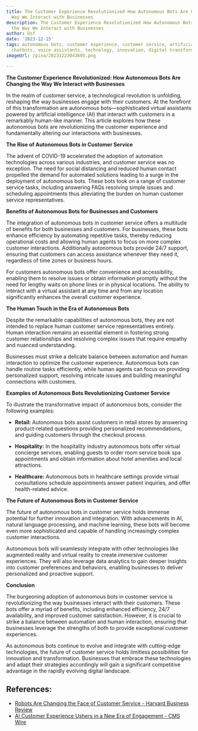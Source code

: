 ```yaml
---
title: The Customer Experience Revolutionized How Autonomous Bots Are Changing the
  Way We Interact with Businesses
description: The Customer Experience Revolutionized How Autonomous Bots Are Changing
  the Way We Interact with Businesses
author: Usf
date: '2023-12-15'
tags: autonomous bots, customer experience, customer service, artificial intelligence,
  chatbots, voice assistants, technology, innovation, digital transformation
imageUrl: /pixa/20231223043605.png

---
```

**The Customer Experience Revolutionized: How Autonomous Bots Are Changing  the Way  We  Interact with Businesses**

In the realm of customer service, a technological  revolution is unfolding,  reshaping the way businesses engage with their customers. At the forefront of this transformation are  autonomous bots—sophisticated virtual assistants powered by artificial intelligence (AI)  that interact with customers in a  remarkably human-like manner. This article explores how these  autonomous bots are revolutionizing the customer experience and fundamentally altering our interactions with businesses.

**The  Rise of Autonomous  Bots in Customer Service**

The advent of COVID-19 accelerated the  adoption of  automation technologies across various industries, and customer service was no exception. The need for social distancing and reduced human contact propelled the demand for automated solutions leading to a surge in  the deployment of autonomous bots. These bots took on a range of customer service tasks,  including answering FAQs resolving simple issues and scheduling appointments thus alleviating the burden on human customer  service representatives.

**Benefits of Autonomous Bots for Businesses and Customers**

The integration of autonomous bots in customer service offers a multitude of benefits for both businesses and customers. For businesses, these bots enhance efficiency by automating repetitive tasks, thereby  reducing operational costs and allowing human agents to focus on more complex customer  interactions.  Additionally autonomous  bots provide 24/7  support, ensuring that  customers can access assistance whenever  they need it, regardless of  time zones or business hours.

For customers autonomous bots offer convenience  and accessibility, enabling them to resolve issues or obtain information promptly without the need for lengthy waits on phone lines or in  physical locations. The ability to  interact with a virtual assistant at any  time and from any location significantly enhances the overall customer  experience.

**The Human Touch in the Era of Autonomous  Bots**

Despite the remarkable capabilities of  autonomous  bots, they are not intended to  replace human customer service representatives entirely. Human interaction remains  an essential element in fostering strong customer relationships and resolving complex issues that  require empathy and nuanced understanding.

Businesses must strike a delicate balance between automation and human interaction  to optimize the customer experience. Autonomous bots can handle routine tasks efficiently, while human agents can focus on providing personalized support, resolving intricate issues and building meaningful connections with customers.

**Examples of Autonomous  Bots Revolutionizing Customer  Service**

To illustrate the transformative impact of autonomous bots, consider  the following examples:

- **Retail:** Autonomous bots assist  customers in  retail  stores by answering product-related questions providing personalized recommendations, and guiding customers through the checkout process.

- **Hospitality:** In the hospitality  industry autonomous  bots offer virtual concierge services, enabling guests to order room service book spa appointments and obtain information about hotel amenities and local attractions.

- **Healthcare:** Autonomous bots in healthcare settings provide virtual consultations schedule appointments answer patient inquiries, and offer health-related advice.

**The Future of Autonomous Bots in Customer Service**

The future of autonomous bots in customer service holds immense potential  for further innovation and integration. With advancements in AI, natural language processing,  and machine learning, these bots will become even more  sophisticated and capable of handling increasingly complex  customer interactions.

Autonomous bots will  seamlessly integrate  with other technologies like augmented reality and virtual reality  to create immersive customer experiences. They  will also leverage data analytics to gain deeper insights  into customer preferences  and behaviors, enabling businesses to deliver personalized and proactive support.

**Conclusion**

The burgeoning adoption of autonomous bots in  customer service is revolutionizing the way businesses interact with their customers. These bots offer a myriad of benefits, including enhanced efficiency, 24/7 availability, and improved customer  satisfaction. However, it is crucial to strike a balance between automation and human interaction, ensuring that businesses leverage the strengths of both to provide exceptional  customer experiences.

As autonomous bots continue to evolve and integrate with  cutting-edge technologies, the future of customer service holds limitless possibilities  for innovation and transformation. Businesses that  embrace these technologies  and adapt their strategies accordingly will gain a  significant competitive advantage in  the rapidly evolving digital landscape.

## References:
- [Robots Are Changing the Face of Customer Service - Harvard Business Review](https://hbr.org/2023/03/robots-are-changing-the-face-of-customer-service)
- [AI Customer Experience Ushers in a New Era of Engagement - CMS Wire](https://www.cmswire.com/customer-experience/4-ways-that-ai-is-improving-the-customer-experience/)
